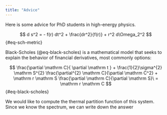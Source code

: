 ```yaml
---
title: "Advice"
---
```


Here is some advice for PhD students in high-energy physics.

$$
d s^2 = - f(r) dt^2 + \frac{dr^2}{f(r)} + r^2 d\Omega_2^2
$$ {#eq-sch-metric}

Black-Scholes (@eq-black-scholes) is a mathematical model that seeks to explain the behavior of financial derivatives, most commonly options:

$$
\frac{\partial \mathrm C}{ \partial \mathrm t } + \frac{1}{2}\sigma^{2} \mathrm S^{2}
\frac{\partial^{2} \mathrm C}{\partial \mathrm C^2}
  + \mathrm r \mathrm S \frac{\partial \mathrm C}{\partial \mathrm S}\ =
  \mathrm r \mathrm C 
$$ {#eq-black-scholes}

```{=latex}
\begin{align}
d s^2 &= - f(r) dt^2 + \frac{dr^2}{f(r)} + r^2 d\Omega_2^2 \\
f(r) &= 1- \frac{r_+}{r} \label{eq-frblackhole}
\end{align}
```
We would like to compute the thermal partition function of this system. Since we know the spectrum, we can write down the answer

```{=tex}
\begin{align}
Z(\beta) = \sum_n e^{-\beta E_n} = \sum_{n\in \mathbb{Z}} \exp \left( 
- \beta \, \frac{n^2}{2R^2}
\right) \, .
\label{zbetaparticlering}
\end{align}
```
